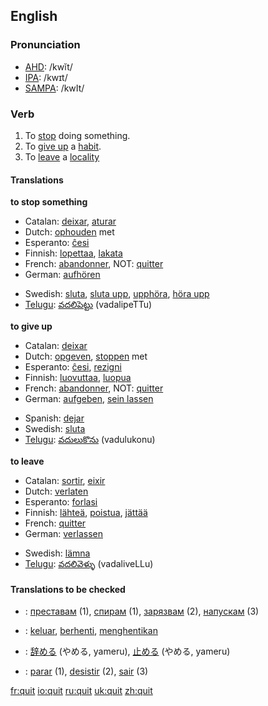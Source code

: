 ==English==

===Pronunciation===
*[[w:AHD|AHD]]: /kwĭt/
*[[w:IPA|IPA]]: /kwɪt/
*[[w:SAMPA|SAMPA]]: /kwIt/

===Verb===
{{irregverb|'''to quit'''|'''[[quits]]'''|'''quit '''or''' [[quitted]]'''|'''quit '''or''' [[quitted]]'''|'''[[quitting]]'''}}

# To [[stop]] doing something.
# To [[give up]] a [[habit]].
# To [[leave]] a [[locality]]

====Translations====
'''to stop something'''
{{top}}
*Catalan: [[deixar]], [[aturar]]
*Dutch: [[ophouden]] met
*Esperanto: [[ĉesi]]
*Finnish: [[lopettaa]], [[lakata]]
*French: [[abandonner]], NOT: [[quitter]]
*German: [[aufhören]]
{{mid}}
*Swedish: [[sluta]], [[sluta upp]], [[upphöra]], [[höra upp]]
*[[Telugu]]: [[వదలిపెట్టు]] (vadalipeTTu) 
{{bottom}}

'''to give up'''
{{top}}
*Catalan: [[deixar]]
*Dutch: [[opgeven]], [[stoppen]] met
*Esperanto: [[ĉesi]], [[rezigni]]
*Finnish: [[luovuttaa]], [[luopua]]
*French: [[abandonner]], NOT: [[quitter]]
*German: [[aufgeben]], [[sein lassen]]
{{mid}}
*Spanish: [[dejar]]
*Swedish: [[sluta]]
*[[Telugu]]: [[వదులుకొను]] (vadulukonu)
{{bottom}}

'''to leave'''
{{top}}
*Catalan: [[sortir]], [[eixir]]
*Dutch: [[verlaten]]
*Esperanto: [[forlasi]]
*Finnish: [[lähteä]], [[poistua]], [[jättää]]
*French: [[quitter]]
*German: [[verlassen]]
{{mid}}
*Swedish: [[lämna]]
*[[Telugu]]: [[వదలివెళ్ళు]] (vadaliveLLu)
{{bottom}}

====Translations to be checked====
{{checktrans}}
*{{ttbc|Bulgarian}}: [[преставам]] (1), [[спирам]] (1), [[зарязвам]] (2), [[напускам]] (3)
*{{ttbc|Indonesian}}: [[keluar]], [[henti|berhenti]], [[henti|menghentikan]]
*{{ttbc|Japanese}}: [[辞める]] (やめる, yameru), [[止める]] (やめる, yameru)
*{{ttbc|Portuguese}}: [[parar]] (1), [[desistir]] (2), [[sair]] (3)

[[fr:quit]]
[[io:quit]]
[[ru:quit]]
[[uk:quit]]
[[zh:quit]]